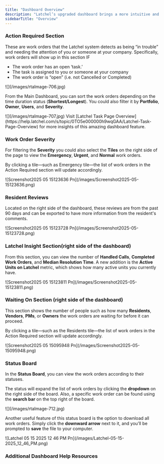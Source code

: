 ```yaml
---
title: "Dashboard Overview"
description: "Latchel’s upgraded dashboard brings a more intuitive and efficient experience, making it easier to manage work orders, track requests, and access key account settings—all in one place. With a modern interface and improved navigation, Dashboard 2.0 helps property managers and service providers streamline their workflow and get things done faster. Check out the new features and enhancements designed to simplify your day-to-day operations!"
sidebarTitle: "Overview"
---
```


### **Action Required Section**

These are work orders that the Latchel system detects as being “in trouble” and needing the attention of you or someone at your company. Specifically, work orders will show up in this section IF

- The work order has an open ‘task.’
- The task is assigned to you or someone at your company
- The work order is “open” (i.e. not Cancelled or Completed)

<Frame>
  ![](/images/rtaImage-706.jpg)
</Frame>

From the Main Dashboard, you can sort the work orders depending on the time duration status (**Shortest/Longest**). You could also filter it by **Portfolio**, **Owner**, **Users**, and **Severity**.

<Frame>
  ![](/images/rtaImage-707.jpg)
</Frame>

<Tip>
  Visit [Latchel Task Page Overview](https://help.latchel.com/s/topic/0TO5e000000h9wqGAA/Latchel-Task-Page-Overview) for more insights of this amazing dashboard feature.
</Tip>

### **Work Order Severity**

For filtering the **Severity** you could also select the **Tiles** on the right side of the page to view the **Emergency**, **Urgent**, and **Normal** work orders.

By clicking a tile—such as Emergency tile—the list of work orders in the Action Required section will update accordingly.

<Frame>
  ![Screenshot2025 05 15123636 Pn](/images/Screenshot2025-05-15123636.png)
</Frame>

### **Resident Reviews**

Located on the right side of the dashboard, these reviews are from the past 90 days and can be exported to have more information from the resident's comments.

<Frame>
  ![Screenshot2025 05 15123728 Pn](/images/Screenshot2025-05-15123728.png)
</Frame>

### **Latchel Insight Section**(right side of the dashboard)

From this section, you can view the number of **Handled Calls**, **Completed Work Orders**, and **Median Resolution Time**. A new addition is the **Active Units on Latchel** metric, which shows how many active units you currently have.

<Frame>
  ![Screenshot2025 05 15123811 Pn](/images/Screenshot2025-05-15123811.png)
</Frame>

### **Waiting On Section** (right side of the dashboard)

This section shows the number of people such as how many **Residents**, **Vendors**, **PMs**, or **Owners** the work orders are waiting for before it can proceed.

By clicking a tile—such as the Residents tile—the list of work orders in the Action Required section will update accordingly.

<Frame>
  ![Screenshot2025 05 15095948 Pn](/images/Screenshot2025-05-15095948.png)
</Frame>

### **Status Board**

In the **Status Board**, you can view the work orders according to their statuses. 

The status will expand the list of work orders by clicking the **dropdown** on the right side of the board. Also, a specific work order can be found using the **search bar** on the top right of the board.

<Frame>
  ![](/images/rtaImage-712.jpg)
</Frame>

Another useful feature of this status board is the option to download all work orders. Simply click the **downward arrow** next to it, and you’ll be prompted to **save** the file to your computer.

<Frame>
  ![Latchel 05 15 2025 12 46 PM Pn](/images/Latchel-05-15-2025_12_46_PM.png)
</Frame>

### **Additional Dashboard Help Resources**

<CardGroup cols={2}>
  <Card title="Latchel Task Page Overview" icon="diagram-subtask" iconType="duotone" color="#ff9b8a" href="/s/topic/0TO5e000000h9wqGAA/Latchel-Task-Page-Overview">
    
  </Card>
  <Card title="Latchel Reports Overview" icon="file-csv" iconType="duotone" color="#ff9b8a" href="/s/topic/0TO5e000000h9wqGAA/Latchel-Reports-Overview">
    
  </Card>
  <Card title="How to Access the Help Center Through Your Latchel Dashboard" icon="pen-ruler" iconType="duotone" href="/s/topic/0TO5e000000h9wqGAA/How-to-Access-the-Help-Center-through-Your-Latchel-Dashboard">
    
  </Card>
  <Card title="Navigating the New Tool Tab in the Latchel Dashboard" icon="toolbox" iconType="duotone" href="/s/topic/0TO5e000000h9wqGAA/Navigating-the-New-Tool-Tab-in-the-Latchel-Dashboard">
    
  </Card>
  <Card title="Quick Search Box for Work Orders" icon="box-open" iconType="duotone" href="/s/topic/0TO5e000000h9wqGAA/Quick-Search-Box-for-Work-Orders">
    
  </Card>
  <Card title="Customizable Work Order Quick View" icon="inbox-full" iconType="duotone" href="/s/topic/0TO5e000000h9wqGAA/Customizable-Work-Order-Quick-View">
    
  </Card>
  <Card title="How to Access and View a Resident Public Dashboard" icon="face-viewfinder" iconType="duotone" href="/s/topic/0TO5e000000h9wqGAA/How-to-Access-and-View-a-Resident-Public-Dashboard">
    
  </Card>
</CardGroup>